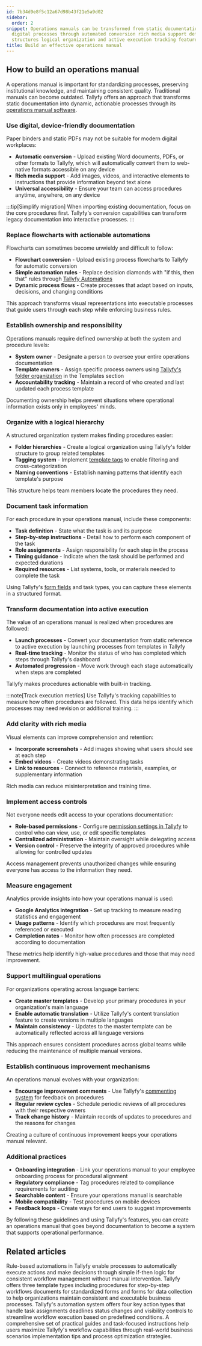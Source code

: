 ```yaml
---
id: 7b34d9e8f5c12a67d98b43f21e5a9d02
sidebar:
  order: 2
snippet: Operations manuals can be transformed from static documentation into dynamic
  digital processes through automated conversion rich media support defined ownership
  structures logical organization and active execution tracking features.
title: Build an effective operations manual
---
```


## How to build an operations manual

A operations manual is important for standardizing processes, preserving institutional knowledge, and maintaining consistent quality. Traditional manuals can become outdated. Tallyfy offers an approach that transforms static documentation into dynamic, actionable processes through its [operations manual software](https://tallyfy.com/solutions/operations-manual-software/).

### Use digital, device-friendly documentation

Paper binders and static PDFs may not be suitable for modern digital workplaces:

- **Automatic conversion** - Upload existing Word documents, PDFs, or other formats to Tallyfy, which will automatically convert them to web-native formats accessible on any device
- **Rich media support** - Add images, videos, and interactive elements to instructions that provide information beyond text alone
- **Universal accessibility** - Ensure your team can access procedures anytime, anywhere, on any device

:::tip[Simplify migration]
When importing existing documentation, focus on the core procedures first. Tallyfy's conversion capabilities can transform legacy documentation into interactive processes.
:::

### Replace flowcharts with actionable automations

Flowcharts can sometimes become unwieldy and difficult to follow:

- **Flowchart conversion** - Upload existing process flowcharts to Tallyfy for automatic conversion
- **Simple automation rules** - Replace decision diamonds with "if this, then that" rules through [Tallyfy Automations](/products/pro/documenting/templates/automations/)
- **Dynamic process flows** - Create processes that adapt based on inputs, decisions, and changing conditions

This approach transforms visual representations into executable processes that guide users through each step while enforcing business rules.

### Establish ownership and responsibility

Operations manuals require defined ownership at both the system and procedure levels:

- **System owner** - Designate a person to oversee your entire operations documentation
- **Template owners** - Assign specific process owners using [Tallyfy's folder organization](/products/pro/documenting/templates/how-to-manage-templates-and-processes-with-tags/) in the Templates section
- **Accountability tracking** - Maintain a record of who created and last updated each process template

Documenting ownership helps prevent situations where operational information exists only in employees' minds.

### Organize with a logical hierarchy

A structured organization system makes finding procedures easier:

- **Folder hierarchies** - Create a logical organization using Tallyfy's folder structure to group related templates
- **Tagging system** - Implement [template tags](/products/pro/documenting/templates/how-to-manage-templates-and-processes-with-tags/) to enable filtering and cross-categorization
- **Naming conventions** - Establish naming patterns that identify each template's purpose

This structure helps team members locate the procedures they need.

### Document task information

For each procedure in your operations manual, include these components:

- **Task definition** - State what the task is and its purpose
- **Step-by-step instructions** - Detail how to perform each component of the task
- **Role assignments** - Assign responsibility for each step in the process
- **Timing guidance** - Indicate when the task should be performed and expected durations
- **Required resources** - List systems, tools, or materials needed to complete the task

Using Tallyfy's [form fields](/products/pro/documenting/templates/forms/) and task types, you can capture these elements in a structured format.

### Transform documentation into active execution

The value of an operations manual is realized when procedures are followed:

- **Launch processes** - Convert your documentation from static reference to active execution by launching processes from templates in Tallyfy
- **Real-time tracking** - Monitor the status of who has completed which steps through Tallyfy's dashboard
- **Automated progression** - Move work through each stage automatically when steps are completed

Tallyfy makes procedures actionable with built-in tracking.

:::note[Track execution metrics]
Use Tallyfy's tracking capabilities to measure how often procedures are followed. This data helps identify which processes may need revision or additional training.
:::

### Add clarity with rich media

Visual elements can improve comprehension and retention:

- **Incorporate screenshots** - Add images showing what users should see at each step
- **Embed videos** - Create videos demonstrating tasks
- **Link to resources** - Connect to reference materials, examples, or supplementary information

Rich media can reduce misinterpretation and training time.

### Implement access controls

Not everyone needs edit access to your operations documentation:

- **Role-based permissions** - Configure [permission settings in Tallyfy](/products/pro/documenting/members/how-can-i-manage-roles-in-tallyfy/) to control who can view, use, or edit specific templates
- **Centralized administration** - Maintain oversight while delegating access
- **Version control** - Preserve the integrity of approved procedures while allowing for controlled updates

Access management prevents unauthorized changes while ensuring everyone has access to the information they need.

### Measure engagement

Analytics provide insights into how your operations manual is used:

- **Google Analytics integration** - Set up tracking to measure reading statistics and engagement
- **Usage patterns** - Identify which procedures are most frequently referenced or executed
- **Completion rates** - Monitor how often processes are completed according to documentation

These metrics help identify high-value procedures and those that may need improvement.

### Support multilingual operations

For organizations operating across language barriers:

- **Create master templates** - Develop your primary procedures in your organization's main language
- **Enable automatic translation** - Utilize Tallyfy's content translation feature to create versions in multiple languages
- **Maintain consistency** - Updates to the master template can be automatically reflected across all language versions

This approach ensures consistent procedures across global teams while reducing the maintenance of multiple manual versions.

### Establish continuous improvement mechanisms

An operations manual evolves with your organization:

- **Encourage improvement comments** - Use Tallyfy's [commenting system](/products/pro/tracking-and-tasks/tasks/how-to-report-and-resolve-issues-in-tallyfy/) for feedback on procedures
- **Regular review cycles** - Schedule periodic reviews of all procedures with their respective owners
- **Track change history** - Maintain records of updates to procedures and the reasons for changes

Creating a culture of continuous improvement keeps your operations manual relevant.

### Additional practices

- **Onboarding integration** - Link your operations manual to your employee onboarding process for procedural alignment
- **Regulatory compliance** - Tag procedures related to compliance requirements for auditing
- **Searchable content** - Ensure your operations manual is searchable
- **Mobile compatibility** - Test procedures on mobile devices
- **Feedback loops** - Create ways for end users to suggest improvements

By following these guidelines and using Tallyfy's features, you can create an operations manual that goes beyond documentation to become a system that supports operational performance.


## Related articles
<CardGrid>
<LinkTitleCard header="<b>Templates > Automations</b>" href="/products/pro/documenting/templates/automations/" > Rule-based automations in Tallyfy enable processes to automatically execute actions and make decisions through simple if-then logic for consistent workflow management without manual intervention. </LinkTitleCard>
<LinkTitleCard header="<b>Pro > Essentials</b>" href="/products/pro/documenting/" > Tallyfy offers three template types including procedures for step-by-step workflows documents for standardized forms and forms for data collection to help organizations maintain consistent and executable business processes. </LinkTitleCard>
<LinkTitleCard header="<b>Automations > Actions</b>" href="/products/pro/documenting/templates/automations/actions/" > Tallyfy's automation system offers four key action types that handle task assignments deadlines status changes and visibility controls to streamline workflow execution based on predefined conditions. </LinkTitleCard>
<LinkTitleCard header="<b>Tutorials > How-to guides</b>" href="/products/pro/tutorials/how-to/" > A comprehensive set of practical guides and task-focused instructions help users maximize Tallyfy's workflow capabilities through real-world business scenarios implementation tips and process optimization strategies. </LinkTitleCard>
</CardGrid>